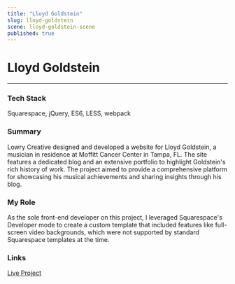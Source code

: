 ```yaml
---
title: "Lloyd Goldstein"
slug: lloyd-goldstein
scene: lloyd-goldstein-scene
published: true
---
```


<div className="flex flex-col w-full h-fit gap-y-16">
<div className="flex flex-col w-full min-h-[calc(75vh-var(--header-height))] justify-center">
<Container>

# Lloyd Goldstein

---

### Tech Stack

Squarespace, jQuery, ES6, LESS, webpack

</Container>
</div>
<Container>

### Summary

Lowry Creative designed and developed a website for Lloyd Goldstein, a musician in residence at Moffitt Cancer Center in Tampa, FL. The site features a dedicated blog and an extensive portfolio to highlight Goldstein's rich history of work. The project aimed to provide a comprehensive platform for showcasing his musical achievements and sharing insights through his blog.

### My Role

As the sole front-end developer on this project, I leveraged Squarespace's Developer mode to create a custom template that included features like full-screen video backgrounds, which were not supported by standard Squarespace templates at the time.

### Links

[Live Project](https://www.lloydgoldstein.com/)

</Container>
</div>
